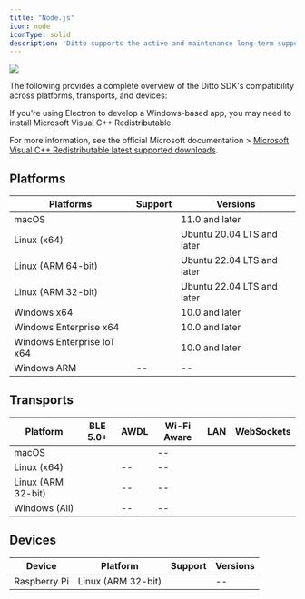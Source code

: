 ```yaml
---
title: "Node.js"
icon: node
iconType: solid
description: 'Ditto supports the active and maintenance long-term support (LTS) version 18 (or later) of [Node.js.](https://nodejs.org/en/ "Node.js.")'
---
```


<Frame>
  <img src="/images/v4.6/release-3.webp"/>
</Frame>

The following provides a complete overview of the Ditto SDK's compatibility across platforms, transports, and devices:

<Info>
If you're using Electron to develop a Windows-based app, you may need to install Microsoft Visual C++ Redistributable.

For more information, see the official Microsoft documentation > [Microsoft Visual C++ Redistributable latest supported downloads](https://learn.microsoft.com/en-US/cpp/windows/latest-supported-vc-redist?view=msvc-170 "Microsoft Visual C++ Redistributable latest supported downloads").
</Info>

## Platforms
| **Platforms** | **Support** | **Versions** |
| --- | --- | --- |
| macOS | <Icon icon="check" iconType="solid" /> | 11.0 and later |
| Linux (x64) | <Icon icon="check" iconType="solid" /> | Ubuntu 20.04 LTS and later |
| Linux (ARM 64-bit) | <Icon icon="check" iconType="solid" /> | Ubuntu 22.04 LTS and later |
| Linux (ARM 32-bit) | <Icon icon="check" iconType="solid" /> | Ubuntu 22.04 LTS and later |
| Windows x64 | <Icon icon="check" iconType="solid" /> | 10.0 and later |
| Windows Enterprise x64 | <Icon icon="check" iconType="solid" /> | 10.0 and later |
| Windows Enterprise IoT x64 | <Icon icon="check" iconType="solid" /> | 10.0 and later |
| Windows ARM | \-- | \-- |

## Transports


| **Platform** | **BLE 5.0+** | **AWDL** | **Wi-Fi Aware** | **LAN** | **WebSockets** |
| --- | --- | --- | --- | --- | --- |
| macOS | <Icon icon="check" iconType="solid" /> | <Icon icon="check" iconType="solid" /> | \-- | <Icon icon="check" iconType="solid" /> | <Icon icon="check" iconType="solid" /> |
| Linux (x64) | <Icon icon="check" iconType="solid" /> | \-- | \-- | <Icon icon="check" iconType="solid" /> | <Icon icon="check" iconType="solid" /> |
| Linux (ARM 32-bit) | <Icon icon="check" iconType="solid" /> | \-- | \-- | <Icon icon="check" iconType="solid" /> | <Icon icon="check" iconType="solid" /> |
| Windows (All) | <Icon icon="check" iconType="solid" /> | \-- | \-- | <Icon icon="check" iconType="solid" /> | <Icon icon="check" iconType="solid" /> |

## Devices
| **Device** | **Platform** | **Support** | **Versions** |
| --- | --- | --- | --- |
| Raspberry Pi | Linux (ARM 32-bit) | <Icon icon="check" iconType="solid" /> | \-- |
